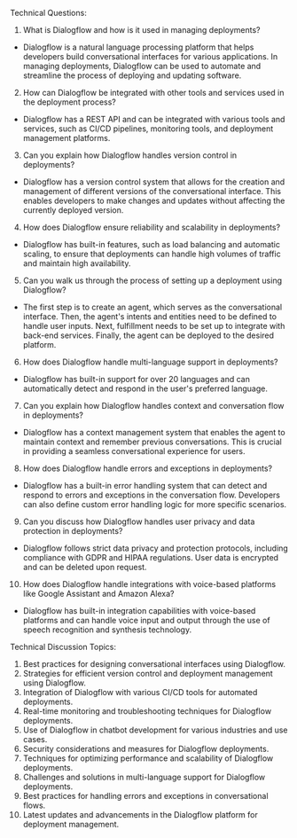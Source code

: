 

Technical Questions:

1. What is Dialogflow and how is it used in managing deployments?
- Dialogflow is a natural language processing platform that helps developers build conversational interfaces for various applications. In managing deployments, Dialogflow can be used to automate and streamline the process of deploying and updating software.

2. How can Dialogflow be integrated with other tools and services used in the deployment process?
- Dialogflow has a REST API and can be integrated with various tools and services, such as CI/CD pipelines, monitoring tools, and deployment management platforms.

3. Can you explain how Dialogflow handles version control in deployments?
- Dialogflow has a version control system that allows for the creation and management of different versions of the conversational interface. This enables developers to make changes and updates without affecting the currently deployed version.

4. How does Dialogflow ensure reliability and scalability in deployments?
- Dialogflow has built-in features, such as load balancing and automatic scaling, to ensure that deployments can handle high volumes of traffic and maintain high availability.

5. Can you walk us through the process of setting up a deployment using Dialogflow?
- The first step is to create an agent, which serves as the conversational interface. Then, the agent's intents and entities need to be defined to handle user inputs. Next, fulfillment needs to be set up to integrate with back-end services. Finally, the agent can be deployed to the desired platform.

6. How does Dialogflow handle multi-language support in deployments?
- Dialogflow has built-in support for over 20 languages and can automatically detect and respond in the user's preferred language.

7. Can you explain how Dialogflow handles context and conversation flow in deployments?
- Dialogflow has a context management system that enables the agent to maintain context and remember previous conversations. This is crucial in providing a seamless conversational experience for users.

8. How does Dialogflow handle errors and exceptions in deployments?
- Dialogflow has a built-in error handling system that can detect and respond to errors and exceptions in the conversation flow. Developers can also define custom error handling logic for more specific scenarios.

9. Can you discuss how Dialogflow handles user privacy and data protection in deployments?
- Dialogflow follows strict data privacy and protection protocols, including compliance with GDPR and HIPAA regulations. User data is encrypted and can be deleted upon request.

10. How does Dialogflow handle integrations with voice-based platforms like Google Assistant and Amazon Alexa?
- Dialogflow has built-in integration capabilities with voice-based platforms and can handle voice input and output through the use of speech recognition and synthesis technology.

Technical Discussion Topics:

1. Best practices for designing conversational interfaces using Dialogflow.
2. Strategies for efficient version control and deployment management using Dialogflow.
3. Integration of Dialogflow with various CI/CD tools for automated deployments.
4. Real-time monitoring and troubleshooting techniques for Dialogflow deployments.
5. Use of Dialogflow in chatbot development for various industries and use cases.
6. Security considerations and measures for Dialogflow deployments.
7. Techniques for optimizing performance and scalability of Dialogflow deployments.
8. Challenges and solutions in multi-language support for Dialogflow deployments.
9. Best practices for handling errors and exceptions in conversational flows.
10. Latest updates and advancements in the Dialogflow platform for deployment management.
